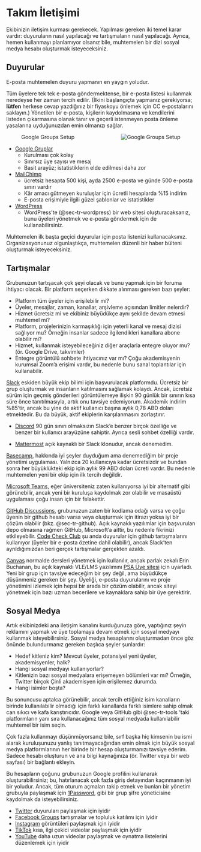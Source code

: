 # Takım İletişimi {#sec-tr-communication}

Ekibinizin iletişim kurması gerekecek. Yapılması gereken iki temel karar vardır: duyuruların nasıl yapılacağı ve tartışmaların nasıl yapılacağı. Ayrıca, hemen kullanmayı planlamıyor olsanız bile, muhtemelen bir dizi sosyal medya hesabı oluşturmak isteyeceksiniz.

## Duyurular

E-posta muhtemelen duyuru yapmanın en yaygın yoludur.

Tüm üyelere tek tek e-posta göndermektense, bir e-posta listesi kullanmak neredeyse her zaman tercih edilir. (İlkini başlangıçta yapmanız gerekiyorsa; **lütfen** herkese cevap yazdığınız bir fiyaskoyu önlemek için CC e-postalarını saklayın.) Yönetilen bir e-posta, kişilerin kaydolmasına ve kendilerini listeden çıkarmasına olanak tanır ve geçerli istenmeyen posta önleme yasalarına uyduğunuzdan emin olmanızı sağlar. 

![Google Groups Setup](images/google-groups-setup.png){fig-alt="Google groups setup showing options for who can join the group: Only invited users, Anyone can ask, Anyone can join" style="float:right; max-width: 50%; margin-left: 1em;"}

* [Google Gruplar](https://groups.google.com)
  - Kurulması çok kolay 
  - Sınırsız üye sayısı ve mesaj
  - Basit arayüz; istatistiklerin elde edilmesi daha zor
* [MailChimp](https://mailchimp.com/en-gb/pricing/marketing/)
  - ücretsiz hesapta 500 kişi, ayda 2500 e-posta ve günde 500 e-posta sınırı vardır 
  - Kâr amacı gütmeyen kuruluşlar için ücretli hesaplarda %15 indirim
  - E-posta erişimiyle ilgili güzel şablonlar ve istatistikler 
* [WordPress](https://www.wpbeginner.com/beginners-guide/how-to-build-an-email-list-in-wordpress-email-marketing-101/)
  - WordPress'te (@sec-tr-wordpress) bir web sitesi oluşturacaksanız, bunu üyeleri yönetmek ve e-posta göndermek için de kullanabilirsiniz.  

Muhtemelen ilk başta geçici duyurular için posta listenizi kullanacaksınız. Organizasyonunuz olgunlaştıkça, muhtemelen düzenli bir haber bülteni oluşturmak isteyeceksiniz. 


## Tartışmalar

Grubunuzun tartışacak çok şeyi olacak ve bunu yapmak için bir foruma ihtiyacı olacak. Bir platform seçerken dikkate alınması gereken bazı şeyler:

* Platform tüm üyeler için erişilebilir mi?
* Üyeler, mesajlar, zaman, kanallar, arşivleme açısından limitler nelerdir?
* Hizmet ücretsiz mi ve ekibiniz büyüdükçe aynı şekilde devam etmesi muhtemel mi?
* Platform, projelerinizin karmaşıklığı için yeterli kanal ve mesaj dizisi sağlıyor mu? Örneğin insanlar sadece ilgilendikleri kanallara abone olabilir mi?
* Hizmet, kullanmak isteyebileceğiniz diğer araçlarla entegre oluyor mu? (ör. Google Drive, takvimler)
* Entegre görüntülü sohbete ihtiyacınız var mı? Çoğu akademisyenin kurumsal Zoom'a erişimi vardır, bu nedenle bunu sanal toplantılar için kullanabilir.

[Slack](https://slack.com) eskiden büyük ekip bilimi için başvurulacak platformdu. Ücretsiz bir grup oluşturmak ve insanların katılmasını sağlamak kolaydı. Ancak, ücretsiz sürüm için geçmiş gönderileri görüntülemeye ilişkin 90 günlük bir sınırın kısa süre önce tanıtılmasıyla, artık onu tavsiye edemiyorum. Akademik indirim %85'tir, ancak bu yine de aktif kullanıcı başına aylık 0,78 ABD doları etmektedir. Bu da büyük, aktif ekiplerin karşılanmasını zorlaştırır.

* [Discord](https://discord.com/) 90 gün sınırı olmaksızın Slack'e benzer birçok özelliğe ve benzer bir kullanıcı arayüzüne sahiptir. Ayrıca sesli sohbet özelliği vardır.

* [Mattermost](https://mattermost.com/) açık kaynaklı bir Slack klonudur, ancak denemedim.

[Basecamp](https://basecamp.com/), hakkında iyi şeyler duyduğum ama denemediğim bir proje yönetimi uygulaması. Yalnızca 20 kullanıcıya kadar ücretsizdir ve bundan sonra her büyüklükteki ekip için aylık 99 ABD doları ücreti vardır. Bu nedenle muhtemelen yeni bir ekip için ilk tercih değildir.

[Microsoft Teams](https://www.microsoft.com/en-us/microsoft-teams/free), eğer üniversiteniz zaten kullanıyorsa iyi bir alternatif gibi görünebilir, ancak yeni bir kuruluşa kaydolmak zor olabilir ve masaüstü uygulaması çoğu insan için bir felakettir.

[GitHub Discussions](https://docs.github.com/en/discussions/quickstart), grubunuzun zaten bir kodlama odağı varsa ve çoğu üyenin bir github hesabı varsa veya oluşturmak için itirazı yoksa iyi bir çözüm olabilir (bkz. @sec-tr-github). Açık kaynaklı yazılımlar için başvurulan depo olmasına rağmen GitHub, Microsoft'a aittir, bu nedenle fikrinizi etkileyebilir. [Code Check Club](https://github.com/orgs/code-check-club/discussions) şu anda duyurular için github tartışmalarını kullanıyor (üyeler bir e-posta özetine dahil olabilir), ancak Slack'ten ayrıldığımızdan beri gerçek tartışmalar gerçekten azaldı.

[Canvas](https://www.instructure.com/canvas) normalde dersleri yönetmek için kullanılır, ancak parlak zekalı Erin Buchanan, bu açık kaynaklı VLE/LMS yazılımını [PSA Üye sitesi](https://canvas.psysciacc.org/) için uyarladı. Yeni bir grup için tavsiye edeceğim bir şey değil, ama büyüdükçe düşünmeniz gereken bir şey. Üyeliği, e-posta duyurularını ve proje yönetimini izlemek için hepsi bir arada bir çözüm olabilir, ancak siteyi yönetmek için bazı uzman becerilere ve kaynaklara sahip bir üye gerektirir.

## Sosyal Medya {#sec-tr-socialmedia}

Artık ekibinizdeki ana iletişim kanalını kurduğunuza göre, yaptığınız şeyin reklamını yapmak ve üye toplamaya devam etmek için sosyal medyayı kullanmak isteyebilirsiniz. Sosyal medya hesaplarını oluşturmadan önce göz önünde bulundurmanız gereken başlıca şeyler şunlardır:

* Hedef kitleniz kim? Mevcut üyeler, potansiyel yeni üyeler, akademisyenler, halk?
* Hangi sosyal medyayı kullanıyorlar? 
* Kitlenizin bazı sosyal medyalara erişemeyen bölümleri var mı? Örneğin, Twitter birçok Çinli akademisyen için erişilemez durumda.
* Hangi isimler boşta?

Bu sonuncusu aptalca görünebilir, ancak tercih ettiğiniz isim kanalların birinde kullanılabilir olmadığı için farklı kanallarda farklı isimlere sahip olmak can sıkıcı ve kafa karıştırıcıdır. Google veya GitHub gibi @sec-tr-tools 'taki platformların yanı sıra kullanacağınız tüm sosyal medyada kullanılabilir muhtemel bir isim seçin. 

Çok fazla kullanmayı düşünmüyorsanız bile, sırf başka hiç kimsenin bu ismi alarak kuruluşunuzu yanlış tanıtmayacağından emin olmak için büyük sosyal medya platformlarının her birinde bir hesap oluşturmanızı tavsiye ederim. Sadece hesabı oluşturun ve ana bilgi kaynağınıza (ör. Twitter veya bir web sayfası) bir bağlantı ekleyin.

Bu hesapların çoğunu grubunuzun Google profilini kullanarak oluşturabilirsiniz; bu, hatırlanacak çok fazla giriş detayından kaçınmanın iyi bir yoludur. Ancak, tüm oturum açmaları takip etmek ve bunları bir yönetim grubuyla paylaşmak için [1Password](https://1password.com/), gibi bir grup şifre yöneticisine kaydolmak da isteyebilirsiniz.

* [Twitter](https://help.twitter.com/en/using-twitter/create-twitter-account) duyuruları paylaşmak için iyidir
* [Facebook Groups](https://www.facebook.com/help/167970719931213) tartışmalar ve topluluk katılımı için iyidir
* [Instagram](https://help.instagram.com/182492381886913/) görüntüleri paylaşmak için iyidir
* [TikTok](https://www.tiktok.com/signup) kısa, ilgi çekici videolar paylaşmak için iyidir
* [YouTube](https://support.google.com/youtube/answer/161805) daha uzun videolar paylaşmak ve oynatma listelerini düzenlemek için iyidir






